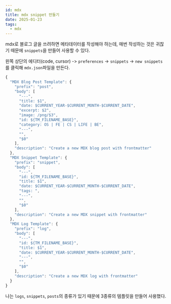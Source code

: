 ```yaml
---
id: mdx
title: mdx snippet 만들기
date: 2025-01-23
tags:
  - mdx
---
```


mdx로 블로그 글을 쓰려하면 메타데이터를 작성해야 하는데, 매번 작성하는 것은 귀찮기 때문에 `snippets`을 만들어 사용할 수 있다.

왼쪽 상단의 에디터(code, cursor) -> `preferences` -> `snippets` -> `new snippets`를 클릭해 `mdx.json`파일을 만든다.

```ts
{
  "MDX Blog Post Template": {
    "prefix": "post",
    "body": [
      "---",
      "title: $1",
      "date: $CURRENT_YEAR-$CURRENT_MONTH-$CURRENT_DATE",
      "excerpt: $2",
      "image: /png/$3",
      "id: ${TM_FILENAME_BASE}",
      "category: OS | FE | CS | LIFE | BE",
      "---",
      "",
      "$0"
    ],
    "description": "Create a new MDX blog post with frontmatter"
  },
  "MDX Snippet Template": {
    "prefix": "snippet",
    "body": [
      "---",
      "id: ${TM_FILENAME_BASE}",
      "title: $1",
      "date: $CURRENT_YEAR-$CURRENT_MONTH-$CURRENT_DATE",
      "tags: ",
      "---",
      "",
      "$0"
    ],
    "description": "Create a new MDX snippet with frontmatter"
  },
  "MDX Log Template": {
    "prefix": "log",
    "body": [
      "---",
      "id: ${TM_FILENAME_BASE}",
      "title: $1",
      "date: $CURRENT_YEAR-$CURRENT_MONTH-$CURRENT_DATE",
      "---",
      "",
      "$0"
    ],
    "description": "Create a new MDX log with frontmatter"
  }
}
```

나는 `logs`, `snippets`, `posts`의 종류가 있기 때문에 3종류의 템플릿을 만들어 사용했다.
